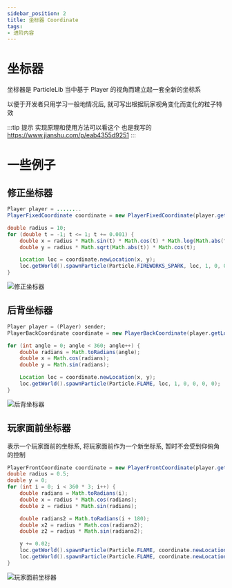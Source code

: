 ```yaml
---
sidebar_position: 2
title: 坐标器 Coordinate
tags:
- 进阶内容
---
```

# 坐标器

坐标器是 ParticleLib 当中基于 Player 的视角而建立起一套全新的坐标系

以便于开发者只用学习一般地情况后, 就可写出根据玩家视角变化而变化的粒子特效

:::tip 提示
实现原理和使用方法可以看这个 也是我写的 https://www.jianshu.com/p/eab4355d9251
:::

# 一些例子
## 修正坐标器
```java
Player player = ........
PlayerFixedCoordinate coordinate = new PlayerFixedCoordinate(player.getLocation());

double radius = 10;
for (double t = -1; t <= 1; t += 0.001) {
    double x = radius * Math.sin(t) * Math.cos(t) * Math.log(Math.abs(t));
    double y = radius * Math.sqrt(Math.abs(t)) * Math.cos(t);

    Location loc = coordinate.newLocation(x, y);
    loc.getWorld().spawnParticle(Particle.FIREWORKS_SPARK, loc, 1, 0, 0, 0, 0);
}
```
![修正坐标器](./img/修正坐标器.gif)

## 后背坐标器
```java
Player player = (Player) sender;
PlayerBackCoordinate coordinate = new PlayerBackCoordinate(player.getLocation().add(0, 1.6D, 0));

for (int angle = 0; angle < 360; angle++) {
    double radians = Math.toRadians(angle);
    double x = Math.cos(radians);
    double y = Math.sin(radians);

    Location loc = coordinate.newLocation(x, y);
    loc.getWorld().spawnParticle(Particle.FLAME, loc, 1, 0, 0, 0, 0);
}
```
![后背坐标器](./img/后背坐标器.png)

## 玩家面前坐标器
表示一个玩家面前的坐标系, 将玩家面前作为一个新坐标系, 暂时不会受到仰俯角的控制

```java
PlayerFrontCoordinate coordinate = new PlayerFrontCoordinate(player.getEyeLocation());
double radius = 0.5;
double y = 0;
for (int i = 0; i < 360 * 3; i++) {
    double radians = Math.toRadians(i);
    double x = radius * Math.cos(radians);
    double z = radius * Math.sin(radians);

    double radians2 = Math.toRadians(i + 180);
    double x2 = radius * Math.cos(radians2);
    double z2 = radius * Math.sin(radians2);

    y += 0.02;
    loc.getWorld().spawnParticle(Particle.FLAME, coordinate.newLocation(x, y, z), 1, 0, 0, 0, 0);
    loc.getWorld().spawnParticle(Particle.FLAME, coordinate.newLocation(x2, y, z2), 1, 0, 0, 0, 0);
}
```
![玩家面前坐标器](./img/玩家面前坐标器.gif)